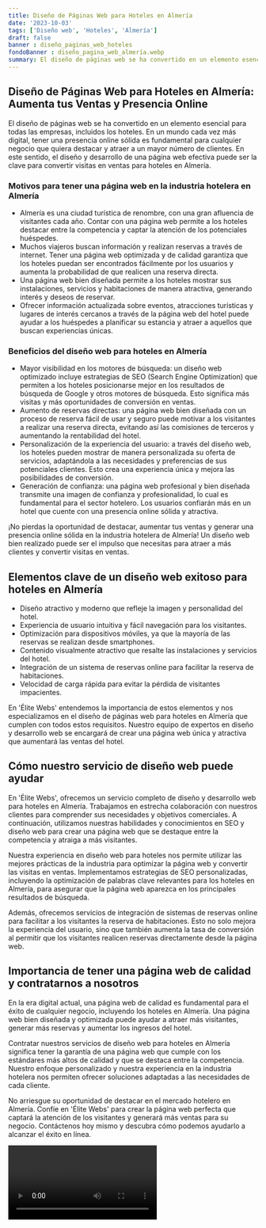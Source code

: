 ```yaml
---
title: Diseño de Páginas Web para Hoteles en Almería
date: '2023-10-03'
tags: ['Diseño web', 'Hoteles', 'Almería']
draft: false
banner : diseño_paginas_web_hoteles
fondoBanner : diseño_pagina_web_almería.webp
summary: El diseño de páginas web se ha convertido en un elemento esencial para todas las empresas, incluidos los hoteles. En un mundo cada vez más digital, tener una presencia online sólida es fundamental para cualquier negocio que quiera destacar y atraer a un mayor número de clientes. En este sentido, el diseño y desarrollo de una página web efectiva puede ser la clave para convertir visitas en ventas para hoteles en Almería.
---
```


## **Diseño de Páginas Web para Hoteles en Almería: Aumenta tus Ventas y Presencia Online**

El diseño de páginas web se ha convertido en un elemento esencial para todas las empresas, incluidos los hoteles. En un mundo cada vez más digital, tener una presencia online sólida es fundamental para cualquier negocio que quiera destacar y atraer a un mayor número de clientes. En este sentido, el diseño y desarrollo de una página web efectiva puede ser la clave para convertir visitas en ventas para hoteles en Almería.

### **Motivos para tener una página web en la industria hotelera en Almería**

* Almería es una ciudad turística de renombre, con una gran afluencia de visitantes cada año. Contar con una página web permite a los hoteles destacar entre la competencia y captar la atención de los potenciales huéspedes.
* Muchos viajeros buscan información y realizan reservas a través de internet. Tener una página web optimizada y de calidad garantiza que los hoteles puedan ser encontrados fácilmente por los usuarios y aumenta la probabilidad de que realicen una reserva directa.
* Una página web bien diseñada permite a los hoteles mostrar sus instalaciones, servicios y habitaciones de manera atractiva, generando interés y deseos de reservar.
* Ofrecer información actualizada sobre eventos, atracciones turísticas y lugares de interés cercanos a través de la página web del hotel puede ayudar a los huéspedes a planificar su estancia y atraer a aquellos que buscan experiencias únicas.

### **Beneficios del diseño web para hoteles en Almería**

* Mayor visibilidad en los motores de búsqueda: un diseño web optimizado incluye estrategias de SEO (Search Engine Optimization) que permiten a los hoteles posicionarse mejor en los resultados de búsqueda de Google y otros motores de búsqueda. Esto significa más visitas y más oportunidades de conversión en ventas.
* Aumento de reservas directas: una página web bien diseñada con un proceso de reserva fácil de usar y seguro puede motivar a los visitantes a realizar una reserva directa, evitando así las comisiones de terceros y aumentando la rentabilidad del hotel.
* Personalización de la experiencia del usuario: a través del diseño web, los hoteles pueden mostrar de manera personalizada su oferta de servicios, adaptándola a las necesidades y preferencias de sus potenciales clientes. Esto crea una experiencia única y mejora las posibilidades de conversión.
* Generación de confianza: una página web profesional y bien diseñada transmite una imagen de confianza y profesionalidad, lo cual es fundamental para el sector hotelero. Los usuarios confiarán más en un hotel que cuente con una presencia online sólida y atractiva.

¡No pierdas la oportunidad de destacar, aumentar tus ventas y generar una presencia online sólida en la industria hotelera de Almería! Un diseño web bien realizado puede ser el impulso que necesitas para atraer a más clientes y convertir visitas en ventas.

<GifSeo />

<Cta />

## Elementos clave de un diseño web exitoso para hoteles en Almería

- Diseño atractivo y moderno que refleje la imagen y personalidad del hotel.
- Experiencia de usuario intuitiva y fácil navegación para los visitantes.
- Optimización para dispositivos móviles, ya que la mayoría de las reservas se realizan desde smartphones.
- Contenido visualmente atractivo que resalte las instalaciones y servicios del hotel.
- Integración de un sistema de reservas online para facilitar la reserva de habitaciones.
- Velocidad de carga rápida para evitar la pérdida de visitantes impacientes.

En 'Élite Webs' entendemos la importancia de estos elementos y nos especializamos en el diseño de páginas web para hoteles en Almería que cumplen con todos estos requisitos. Nuestro equipo de expertos en diseño y desarrollo web se encargará de crear una página web única y atractiva que aumentará las ventas del hotel.

## Cómo nuestro servicio de diseño web puede ayudar

En 'Élite Webs', ofrecemos un servicio completo de diseño y desarrollo web para hoteles en Almería. Trabajamos en estrecha colaboración con nuestros clientes para comprender sus necesidades y objetivos comerciales. A continuación, utilizamos nuestras habilidades y conocimientos en SEO y diseño web para crear una página web que se destaque entre la competencia y atraiga a más visitantes.

Nuestra experiencia en diseño web para hoteles nos permite utilizar las mejores prácticas de la industria para optimizar la página web y convertir las visitas en ventas. Implementamos estrategias de SEO personalizadas, incluyendo la optimización de palabras clave relevantes para los hoteles en Almería, para asegurar que la página web aparezca en los principales resultados de búsqueda.

Además, ofrecemos servicios de integración de sistemas de reservas online para facilitar a los visitantes la reserva de habitaciones. Esto no solo mejora la experiencia del usuario, sino que también aumenta la tasa de conversión al permitir que los visitantes realicen reservas directamente desde la página web.

## Importancia de tener una página web de calidad y contratarnos a nosotros

En la era digital actual, una página web de calidad es fundamental para el éxito de cualquier negocio, incluyendo los hoteles en Almería. Una página web bien diseñada y optimizada puede ayudar a atraer más visitantes, generar más reservas y aumentar los ingresos del hotel.

Contratar nuestros servicios de diseño web para hoteles en Almería significa tener la garantía de una página web que cumple con los estándares más altos de calidad y que se destaca entre la competencia. Nuestro enfoque personalizado y nuestra experiencia en la industria hotelera nos permiten ofrecer soluciones adaptadas a las necesidades de cada cliente.

No arriesgue su oportunidad de destacar en el mercado hotelero en Almería. Confíe en 'Élite Webs' para crear la página web perfecta que captará la atención de los visitantes y generará más ventas para su negocio. Contáctenos hoy mismo y descubra cómo podemos ayudarlo a alcanzar el éxito en línea.

<Video />

<CtaBot job='Hoteles' city='Almería'/>

<Gmaps query='Almería+españa+maps' />